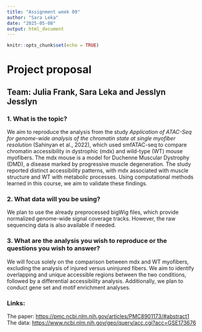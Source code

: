 ```yaml
---
title: "Assignment week 09"
author: "Sara Leka"
date: "2025-05-08"
output: html_document
---
```


```r
knitr::opts_chunk$set(echo = TRUE)
```

# Project proposal

## **Team:** Julia Frank, Sara Leka and Jesslyn Jesslyn



### 1. What is the topic?

We aim to reproduce the analysis from the study *Application of ATAC-Seq for genome-wide analysis of the chromatin state at single myofiber resolution* (Sahinyan et al., 2022), which used smfATAC-seq to compare chromatin accessibility in dystrophic (mdx) and wild-type (WT) mouse myofibers. The mdx mouse is a model for Duchenne Muscular Dystrophy (DMD), a disease marked by progressive muscle degeneration. The study reported distinct accessibility patterns, with mdx associated with muscle structure and WT with metabolic processes. Using computational methods learned in this course, we aim to validate these findings.

### 2. What data will you be using?

We plan to use the already preprocessed bigWig files, which provide normalized genome-wide signal coverage tracks. However, the raw sequencing data is also available if needed.

### 3. What are the analysis you wish to reproduce or the questions you wish to answer?

We will focus solely on the comparison between mdx and WT myofibers, excluding the analysis of injured versus uninjured fibers. We aim to identify overlapping and unique accessible regions between the two conditions, followed by a differential accessibility analysis. Additionally, we plan to conduct gene set and motif enrichment analyses.

### Links:

The paper: <https://pmc.ncbi.nlm.nih.gov/articles/PMC8901173/#abstract1>\
The data: <https://www.ncbi.nlm.nih.gov/geo/query/acc.cgi?acc=GSE173676>